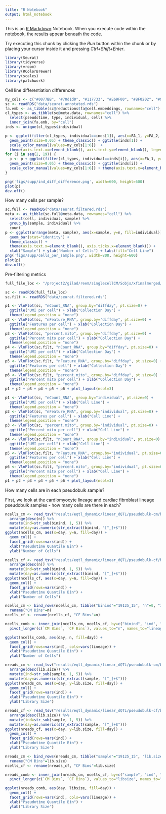 ```yaml
---
title: "R Notebook"
output: html_notebook
---
```


This is an [R Markdown](http://rmarkdown.rstudio.com) Notebook. When you execute code within the notebook, the results appear beneath the code. 

Try executing this chunk by clicking the *Run* button within the chunk or by placing your cursor inside it and pressing *Ctrl+Shift+Enter*. 

```r
library(Seurat)
library(tidyverse)
library(vroom)
library(RColorBrewer)
library(scales)
library(patchwork)
```

Cell line differentiation differences
```r
my_cols <- c("#0077BB", "#70d1d0", "#117733", "#E69F00", "#BF0202", "#9640CE", "#949494")
sc <- readRDS("data/seurat.annotated.rds")
fa.emb <- as_tibble(sc@reductions$fa@cell.embeddings, rownames="cell")
cl_types <- as_tibble(sc@meta.data, rownames="cell") %>%
  select(pseudotime, type, individual, cell) %>%
  inner_join(fa.emb, by="cell")
inds <- unique(cl_types$individual)

p <- ggplot(filter(cl_types, individual==inds[1]), aes(x=FA_1, y=FA_2, color=type)) +
  geom_point(size=0.05) + theme_classic() + ggtitle(inds[1]) +
  scale_color_manual(values=my_cols[1:6])  +
  theme(axis.text.x=element_blank(), axis.text.y=element_blank(), legend.position="none")
for (i in seq(2, 19)) {
  p <- p + ggplot(filter(cl_types, individual==inds[i]), aes(x=FA_1, y=FA_2, color=type)) +
  geom_point(size=0.05) + theme_classic() + ggtitle(inds[i]) +
  scale_color_manual(values=my_cols[1:6]) + theme(axis.text.x=element_blank(), axis.text.y=element_blank(), legend.position="none")
}

png('figs/supp/ind_diff_difference.png', width=600, height=600)
plot(p)
dev.off()
```

How many cells per sample?
```r
sc.full <- readRDS("data/seurat.filtered.rds")
meta <- as_tibble(sc.full@meta.data, rownames="cell") %>%
  select(cell, individual, sample) %>%
  group_by(sample, individual) %>%
  count
p <- ggplot(arrange(meta, sample), aes(x=sample, y=n, fill=individual)) + 
  geom_bar(stat="identity") +
  theme_classic() + 
  theme(axis.text.x=element_blank(), axis.ticks.x=element_blank()) +
  xlab("Sample") + ylab("Number of Cells") + labs(fill="Cell Line")
png('figs/supp/cells_per_sample.png', width=800, height=600)
plot(p)
dev.off()
```

Pre-filtering metrics
```r
full_file_loc <- "/project2/gilad/reem/singlecellCM/Sobjs/xfinalmerged/Sobj_allrounds_finalmerged_withNA_demuxlabelsastry2.rds"

sc <- readRDS(full_file_loc)
sc.filt <- readRDS("data/seurat.filtered.rds")

p1 <- VlnPlot(sc, "nCount_RNA", group.by="diffday", pt.size=0) + 
  ggtitle("UMI per cell") + xlab("Collection Day") +
  theme(legend.position = "none")
p2 <- VlnPlot(sc, "nFeature_RNA", group.by="diffday", pt.size=0) + 
  ggtitle("Features per cell") + xlab("Collection Day") +
  theme(legend.position = "none")
p3 <- VlnPlot(sc, "percent.mito", group.by="diffday", pt.size=0) + 
  ggtitle("Percent mito per cell") + xlab("Collection Day") +
  theme(legend.position = "none")
p4 <- VlnPlot(sc.filt, "nCount_RNA", group.by="diffday", pt.size=0) + 
  ggtitle("UMI per cell") + xlab("Collection Day") +
  theme(legend.position = "none")
p5 <- VlnPlot(sc.filt, "nFeature_RNA", group.by="diffday", pt.size=0) + 
  ggtitle("Features per cell") + xlab("Collection Day") +
  theme(legend.position = "none")
p6 <- VlnPlot(sc.filt, "percent.mito", group.by="diffday", pt.size=0) + 
  ggtitle("Percent mito per cell") + xlab("Collection Day") +
  theme(legend.position = "none")
p1 + p2 + p3 + p4 + p5 + p6 + plot_layout(ncol=3)

p1 <- VlnPlot(sc, "nCount_RNA", group.by="individual", pt.size=0) + 
  ggtitle("UMI per cell") + xlab("Cell Line") +
  theme(legend.position = "none")
p2 <- VlnPlot(sc, "nFeature_RNA", group.by="individual", pt.size=0) + 
  ggtitle("Features per cell") + xlab("Cell Line") +
  theme(legend.position = "none")
p3 <- VlnPlot(sc, "percent.mito", group.by="individual", pt.size=0) + 
  ggtitle("Percent mito per cell") + xlab("Cell Line") +
  theme(legend.position = "none")
p4 <- VlnPlot(sc.filt, "nCount_RNA", group.by="individual", pt.size=0) + 
  ggtitle("UMI per cell") + xlab("Cell Line") +
  theme(legend.position = "none")
p5 <- VlnPlot(sc.filt, "nFeature_RNA", group.by="individual", pt.size=0) + 
  ggtitle("Features per cell") + xlab("Cell Line") +
  theme(legend.position = "none")
p6 <- VlnPlot(sc.filt, "percent.mito", group.by="individual", pt.size=0) + 
  ggtitle("Percent mito per cell") + xlab("Cell Line") +
  theme(legend.position = "none")
p1 + p2 + p3 + p4 + p5 + p6 + plot_layout(ncol=3)
```

How many cells are in each pseudobulk sample?

First, we look at the cardiomyocyte lineage and cardiac fibroblast lineage pseudobulk samples - how many cells are there in each?
```r
ncells_cm <- read_tsv("results/eqtl_dynamic/linear_dQTL/pseudobulk-cm/bin16/bin_ncells.tsv") %>%
  arrange(desc(n)) %>%
  mutate(ind=str_sub(binind, 1, 5)) %>%
  mutate(day=as.numeric(str_extract(binind, "[^_]+$")))
ggplot(ncells_cm, aes(x=day, y=n, fill=day)) +
  geom_col() +
  facet_grid(rows=vars(ind)) +
  xlab("Pseudotime Quantile Bin") +
  ylab("Number of Cells")

ncells_cf <- read_tsv("results/eqtl_dynamic/linear_dQTL/pseudobulk-cf/bin16/bin_ncells.tsv") %>%
  arrange(desc(n)) %>%
  mutate(ind=str_sub(binind, 1, 5)) %>%
  mutate(day=as.numeric(str_extract(binind, "[^_]+$")))
ggplot(ncells_cf, aes(x=day, y=n, fill=day)) +
  geom_col() +
  facet_grid(rows=vars(ind)) +
  xlab("Pseudotime Quantile Bin") +
  ylab("Number of Cells")

ncells_cm <- bind_rows(ncells_cm, tibble("binind"="19125_15", "n"=0, "ind"="19127", "day"=15)) %>%
  rename("CM Bins"=n)
ncells_cf <- rename(ncells_cf, "CF Bins"=n)

ncells_comb <- inner_join(ncells_cm, ncells_cf, by=c("binind", "ind", "day")) %>%
  pivot_longer(c(`CM Bins`, `CF Bins`), values_to="n", names_to="lineage") 

ggplot(ncells_comb, aes(day, n, fill=day)) +
  geom_col() +
  facet_grid(rows=vars(ind), cols=vars(lineage)) +
  xlab("Pseudotime Quantile Bin") +
  ylab("Number of Cells")
```

```r
nreads_cm <- read_tsv("results/eqtl_dynamic/linear_dQTL/pseudobulk-cm/bin16/bin_libsize.tsv") %>%
  arrange(desc(lib.size)) %>%
  mutate(ind=str_sub(sample, 1, 5)) %>%
  mutate(day=as.numeric(str_extract(sample, "[^_]+$")))
ggplot(nreads_cm, aes(x=day, y=lib.size, fill=day)) +
  geom_col() +
  facet_grid(rows=vars(ind)) +
  xlab("Pseudotime Quantile Bin") +
  ylab("Library Size")

nreads_cf <- read_tsv("results/eqtl_dynamic/linear_dQTL/pseudobulk-cf/bin16/bin_libsize.tsv") %>%
  arrange(desc(lib.size)) %>%
  mutate(ind=str_sub(sample, 1, 5)) %>%
  mutate(day=as.numeric(str_extract(sample, "[^_]+$")))
ggplot(nreads_cf, aes(x=day, y=lib.size, fill=day)) +
  geom_col() +
  facet_grid(rows=vars(ind)) +
  xlab("Pseudotime Quantile Bin") +
  ylab("Library Size")

nreads_cm <- bind_rows(nreads_cm, tibble("sample"="19125_15", "lib.size"=0, "ind"="19127", "day"=15)) %>%
  rename("CM Bins"=lib.size)
ncells_cf <- rename(nreads_cf, "CF Bins"=lib.size)

nreads_comb <- inner_join(nreads_cm, ncells_cf, by=c("sample", "ind", "day")) %>%
  pivot_longer(c(`CM Bins`, `CF Bins`), values_to="libsize", names_to="lineage") 

ggplot(nreads_comb, aes(day, libsize, fill=day)) +
  geom_col() +
  facet_grid(rows=vars(ind), cols=vars(lineage)) +
  xlab("Pseudotime Quantile Bin") +
  ylab("Library Size")
```